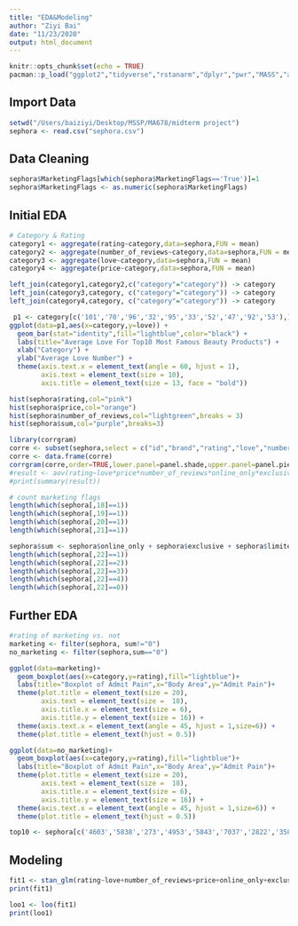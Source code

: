 ```yaml
---
title: "EDA&Modeling"
author: "Ziyi Bai"
date: "11/23/2020"
output: html_document
---
```


```r
knitr::opts_chunk$set(echo = TRUE)
pacman::p_load("ggplot2","tidyverse","rstanarm","dplyr","pwr","MASS","arm")
```

## Import Data
```r
setwd("/Users/baiziyi/Desktop/MSSP/MA678/midterm project")
sephora <- read.csv("sephora.csv")
```

## Data Cleaning
```r
sephora$MarketingFlags[which(sephora$MarketingFlags=='True')]=1
sephora$MarketingFlags <- as.numeric(sephora$MarketingFlags)
```


## Initial EDA 
```r
# Category & Rating
category1 <- aggregate(rating~category,data=sephora,FUN = mean)
category2 <- aggregate(number_of_reviews~category,data=sephora,FUN = mean)
category3 <- aggregate(love~category,data=sephora,FUN = mean)
category4 <- aggregate(price~category,data=sephora,FUN = mean)

left_join(category1,category2,c("category"="category")) -> category
left_join(category3,category, c("category"="category")) -> category
left_join(category4,category, c("category"="category")) -> category
```

```r
 p1 <- category[c('101','70','96','32','95','33','52','47','92','53'),]
ggplot(data=p1,aes(x=category,y=love)) +
  geom_bar(stat="identity",fill="lightblue",color="black") +
  labs(title="Average Love For Top10 Most Famous Beauty Products") +
  xlab("Category") +
  ylab("Average Love Number") +
  theme(axis.text.x = element_text(angle = 60, hjust = 1),
        axis.text = element_text(size = 10),
        axis.title = element_text(size = 13, face = "bold"))
```

```r
hist(sephora$rating,col="pink")
hist(sephora$price,col="orange")
hist(sephora$number_of_reviews,col="lightgreen",breaks = 3)
hist(sephora$sum,col="purple",breaks=3)
```

```r
library(corrgram)
corre <- subset(sephora,select = c("id","brand","rating","love","number_of_reviews","price","online_only","exclusive","limited_edition","limited_time_offer"))
corre <- data.frame(corre)
corrgram(corre,order=TRUE,lower.panel=panel.shade,upper.panel=panel.pie,text.panel=panel.txt,main="Correlation Of Sephora Intercorrelations")
#result <- aov(rating~love*price*number_of_reviews*online_only*exclusive*limited_edition*limited_time_offer,data=sephora)
#print(summary(result))
```
```r
# count marketing flags
length(which(sephora[,18]==1))
length(which(sephora[,19]==1))
length(which(sephora[,20]==1))
length(which(sephora[,21]==1))

sephora$sum <- sephora$online_only + sephora$exclusive + sephora$limited_edition + sephora$limited_time_offer
length(which(sephora[,22]==1))
length(which(sephora[,22]==2))
length(which(sephora[,22]==3))
length(which(sephora[,22]==4))
length(which(sephora[,22]==0))
```

## Further EDA

```r
#rating of marketing vs. not
marketing <- filter(sephora, sum!="0")
no_marketing <- filter(sephora,sum=="0")

ggplot(data=marketing)+
  geom_boxplot(aes(x=category,y=rating),fill="lightblue")+
  labs(title="Boxplot of Admit Pain",x="Body Area",y="Admit Pain")+
  theme(plot.title = element_text(size = 20),
        axis.text = element_text(size =  18),
        axis.title.x = element_text(size = 6),
        axis.title.y = element_text(size = 16)) + 
  theme(axis.text.x = element_text(angle = 45, hjust = 1,size=6)) +
  theme(plot.title = element_text(hjust = 0.5))

ggplot(data=no_marketing)+
  geom_boxplot(aes(x=category,y=rating),fill="lightblue")+
  labs(title="Boxplot of Admit Pain",x="Body Area",y="Admit Pain")+
  theme(plot.title = element_text(size = 20),
        axis.text = element_text(size =  18),
        axis.title.x = element_text(size = 6),
        axis.title.y = element_text(size = 16)) + 
  theme(axis.text.x = element_text(angle = 45, hjust = 1,size=6)) +
  theme(plot.title = element_text(hjust = 0.5))
```

```r
top10 <- sephora[c('4603','5838','273','4953','5843','7037','2822','3587','304','2824'),]

```


## Modeling
```r
fit1 <- stan_glm(rating~love+number_of_reviews+price+online_only+exclusive+limited_edition+limited_time_offer,data=sephora,refresh=0,digets=2)
print(fit1)

loo1 <- loo(fit1)
print(loo1)
```






